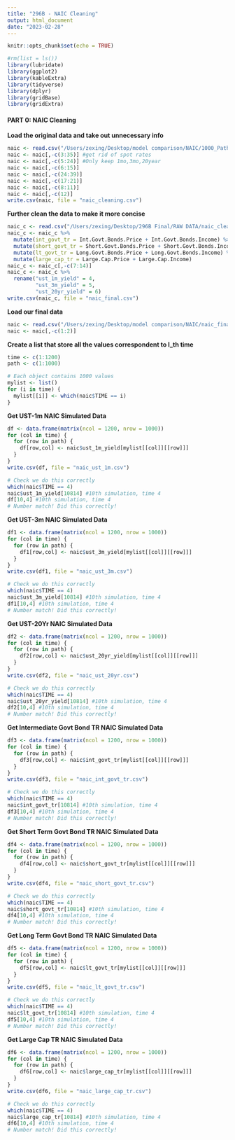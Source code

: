 ```yaml
---
title: "296B - NAIC Cleaning"
output: html_document
date: "2023-02-28"
---
```


```r
knitr::opts_chunk$set(echo = TRUE)
```


```r
#rm(list = ls())
library(lubridate)
library(ggplot2)
library(kableExtra)
library(tidyverse)
library(dplyr)
library(gridBase)
library(gridExtra)
```

#### PART 0: NAIC Cleaning

**Load the original data and take out unnecessary info**
```r
naic <- read.csv("/Users/zexing/Desktop/model comparison/NAIC/1000_Path_Subset_1a_Conning_GFF_Baseline_Equity_123121.csv", header = TRUE)
naic <- naic[,-c(3:35)] #get rid of spot rates
naic <- naic[,-c(5:24)] #Only keep 1mo,3mo,20year
naic <- naic[,-c(6:15)]
naic <- naic[,-c(24:39)]
naic <- naic[,-c(17:21)]
naic <- naic[,-c(8:11)]
naic <- naic[,-c(12)]
write.csv(naic, file = "naic_cleaning.csv")
```

**Further clean the data to make it more concise**
```r
naic_c <- read.csv("/Users/zexing/Desktop/296B Final/RAW DATA/naic_cleaning.csv",header = TRUE)
naic_c <- naic_c %>%
  mutate(int_govt_tr = Int.Govt.Bonds.Price + Int.Govt.Bonds.Income) %>%
  mutate(short_govt_tr = Short.Govt.Bonds.Price + Short.Govt.Bonds.Income) %>%
  mutate(lt_govt_tr = Long.Govt.Bonds.Price + Long.Govt.Bonds.Income) %>%
  mutate(large_cap_tr = Large.Cap.Price + Large.Cap.Income)
naic_c <- naic_c[,-c(7:14)]
naic_c <- naic_c %>%
  rename("ust_1m_yield" = 4,
         "ust_3m_yield" = 5,
         "ust_20yr_yield" = 6)
write.csv(naic_c, file = "naic_final.csv")
```

**Load our final data**
```r
naic <- read.csv("/Users/zexing/Desktop/model comparison/NAIC/naic_final.csv",header = TRUE)
naic <- naic[,-c(1:2)]
```

 **Create a list that store all the values correspondent to I_th time**
```r
time <- c(1:1200)
path <- c(1:1000)

# Each object contains 1000 values
mylist <- list()
for (i in time) {
  mylist[[i]] <- which(naic$TIME == i)
}
```

**Get UST-1m NAIC Simulated Data**
```r
df <- data.frame(matrix(ncol = 1200, nrow = 1000))
for (col in time) {
  for (row in path) {
    df[row,col] <- naic$ust_1m_yield[mylist[[col]][[row]]]
  }
}
write.csv(df, file = "naic_ust_1m.csv")
```

```r
# Check we do this correctly
which(naic$TIME == 4)
naic$ust_1m_yield[10814] #10th simulation, time 4
df[10,4] #10th simulation, time 4
# Number match! Did this correctly!
```

**Get UST-3m NAIC Simulated Data**
```r
df1 <- data.frame(matrix(ncol = 1200, nrow = 1000))
for (col in time) {
  for (row in path) {
    df1[row,col] <- naic$ust_3m_yield[mylist[[col]][[row]]]
  }
}
write.csv(df1, file = "naic_ust_3m.csv")
```

```r
# Check we do this correctly
which(naic$TIME == 4)
naic$ust_3m_yield[10814] #10th simulation, time 4
df1[10,4] #10th simulation, time 4
# Number match! Did this correctly!
```

**Get UST-20Yr NAIC Simulated Data**
```r
df2 <- data.frame(matrix(ncol = 1200, nrow = 1000))
for (col in time) {
  for (row in path) {
    df2[row,col] <- naic$ust_20yr_yield[mylist[[col]][[row]]]
  }
}
write.csv(df2, file = "naic_ust_20yr.csv")
```

```r
# Check we do this correctly
which(naic$TIME == 4)
naic$ust_20yr_yield[10814] #10th simulation, time 4
df2[10,4] #10th simulation, time 4
# Number match! Did this correctly!
```

**Get Intermediate Govt Bond TR NAIC Simulated Data**
```r
df3 <- data.frame(matrix(ncol = 1200, nrow = 1000))
for (col in time) {
  for (row in path) {
    df3[row,col] <- naic$int_govt_tr[mylist[[col]][[row]]]
  }
}
write.csv(df3, file = "naic_int_govt_tr.csv")
```

```r
# Check we do this correctly
which(naic$TIME == 4)
naic$int_govt_tr[10814] #10th simulation, time 4
df3[10,4] #10th simulation, time 4
# Number match! Did this correctly!
```

**Get Short Term Govt Bond TR NAIC Simulated Data**
```r
df4 <- data.frame(matrix(ncol = 1200, nrow = 1000))
for (col in time) {
  for (row in path) {
    df4[row,col] <- naic$short_govt_tr[mylist[[col]][[row]]]
  }
}
write.csv(df4, file = "naic_short_govt_tr.csv")
```

```r
# Check we do this correctly
which(naic$TIME == 4)
naic$short_govt_tr[10814] #10th simulation, time 4
df4[10,4] #10th simulation, time 4
# Number match! Did this correctly!
```

**Get Long Term Govt Bond TR NAIC Simulated Data**
```r
df5 <- data.frame(matrix(ncol = 1200, nrow = 1000))
for (col in time) {
  for (row in path) {
    df5[row,col] <- naic$lt_govt_tr[mylist[[col]][[row]]]
  }
}
write.csv(df5, file = "naic_lt_govt_tr.csv")
```

```r
# Check we do this correctly
which(naic$TIME == 4)
naic$lt_govt_tr[10814] #10th simulation, time 4
df5[10,4] #10th simulation, time 4
# Number match! Did this correctly!
```

**Get Large Cap TR NAIC Simulated Data**
```r
df6 <- data.frame(matrix(ncol = 1200, nrow = 1000))
for (col in time) {
  for (row in path) {
    df6[row,col] <- naic$large_cap_tr[mylist[[col]][[row]]]
  }
}
write.csv(df6, file = "naic_large_cap_tr.csv")
```

```r
# Check we do this correctly
which(naic$TIME == 4)
naic$large_cap_tr[10814] #10th simulation, time 4
df6[10,4] #10th simulation, time 4
# Number match! Did this correctly!
```






